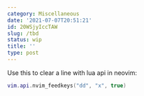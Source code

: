 ```yaml
---
category: Miscellaneous
date: '2021-07-07T20:51:21'
id: 20WSjyIccTAW
slug: /tbd
status: wip
title: ''
type: post
---
```


Use this to clear a line with lua api in neovim:


```lua
vim.api.nvim_feedkeys("dd", "x", true)
```